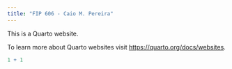 ```yaml
---
title: "FIP 606 - Caio M. Pereira"
---
```


This is a Quarto website.

To learn more about Quarto websites visit <https://quarto.org/docs/websites>.

```r
1 + 1
```

